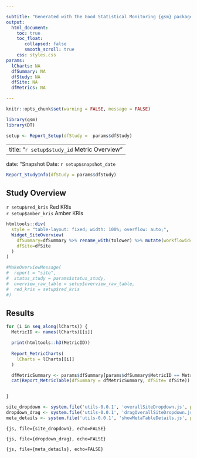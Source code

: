```yaml
---

subtitle: "Generated with the Good Statistical Monitoring {gsm} package"
output:
  html_document:
    toc: true
    toc_float:
       collapsed: false
       smooth_scroll: true
    css: styles.css
params:
  lCharts: NA
  dfSummary: NA
  dfStudy: NA
  dfSite: NA
  dfMetrics: NA

---
```


```r
knitr::opts_chunk$set(warning = FALSE, message = FALSE) 
```


```r
library(gsm)
library(DT)

setup <- Report_Setup(dfStudy =  params$dfStudy)

```

---
title: "`r setup$study_id` Metric Overview"
--- 

date: "Snapshot Date: `r setup$snapshot_date`

::: {#overall-site-select .overall-site-select title="Selected site will be highlighted in all charts for all KRIs."}
:::

```r
Report_StudyInfo(dfStudy = params$dfStudy)
```

## Study Overview

::: flag-container
::: {.flag .flag-red}
<div> `r setup$red_kris` Red KRIs </div>
:::

::: {.flag .flag-amber}
<div> `r setup$amber_kris` Amber KRIs </div>
:::
:::

::: gsm-overview-table


```r
htmltools::div(
  style = "table-layout: fixed; width: 100%; overflow: auto;",
  Widget_SiteOverview(
    dfSummary=dfSummary %>% rename_with(tolower) %>% mutate(workflowid=metricid), 
    dfSite=dfSite
  )
)
```

:::

```r
#MakeOverviewMessage(
#  report = "site",
#  status_study = params$status_study,
#  overview_raw_table = setup$overview_raw_table, 
#  red_kris = setup$red_kris
#)

```

## Results

```r
for (i in seq_along(lCharts)) {
  MetricID <- names(lCharts)[[i]]

  print(htmltools::h3(MetricID))
  
  Report_MetricCharts(
    lCharts = lCharts[[i]]
  )

  dfMetricSummary <- params$dfSummary[params$dfSummary$MetricID == MetricID,]
  cat(Report_MetricTable(dfSummary = dfMetricSummary, dfSite= dfSite))


}

```

```r
site_dropdown <- system.file('utils-0.0.1', 'overallSiteDropdown.js', package = "gsm")
dropdown_drag <- system.file('utils-0.0.1', 'dragOverallSiteDropdown.js', package = "gsm")
meta_details <- system.file('utils-0.0.1', 'showMetaTableDetails.js', package = "gsm")
```

```{js, file={site_dropdown}, echo=FALSE}
```

```{js, file={dropdown_drag}, echo=FALSE}
```

```{js, file={meta_details}, echo=FALSE}
```
